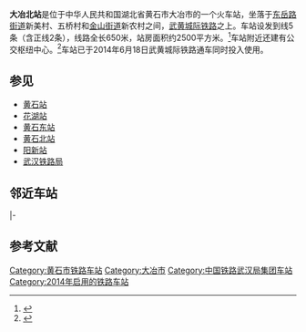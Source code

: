 {{Infobox China railway station
|车站名称 = 大冶北站
|图片 =Dayebei Railway Station.jpg
|图片介绍 =大冶北站
|车站名称拼音 = Dayebei Zhan
|英文名称=Dayebei Railway Station
|车站代码 = 21899
|电报码 = DBN
|拼音码 = DYB
|车站类型= 客运站
|开通运营=  2014年
|车站位置 = {{PRC}}[[湖北省|湖北省]][[黄石市|黄石市]][[大冶市|大冶市]]
|坐标= {{coord|30|7|29.80|N|114|59|45.54|E|format=dms|region:CN_type:railwaystation|display=inline,title}}
|归属 = [[武汉铁路局|武汉铁路局]]
|线路 = [[武九客运专线|武九客运专线]]、[[武黄城际铁路|武黄城际铁路]]
|使用状态= 使用中
|车站等级 = 
|股道数目=
|正线 = 2条
|到发线 = 5条
|月台数目 = 
|站台面= 
}}
'''大冶北站'''是位于中华人民共和国湖北省黄石市大冶市的一个火车站，坐落于[[东岳路街道|东岳路街道]]新美村、五桥村和[[金山街道_(大冶市)|金山街道]]新农村之间，[[武黄城际铁路|武黄城际铁路]]之上。车站设发到线5条（含正线2条），线路全长650米，站房面积约2500平方米。<ref>{{Cite web |url=http://www.hsdcw.com/html/2012-11-27/507193.htm |title=武黄城际高铁大冶北站公共交通枢纽中心工程正式动工　　大冶即将开启城际高铁时代 |access-date=2014-02-04 |archive-date=2016-03-06 |archive-url=https://web.archive.org/web/20160306191339/http://www.hsdcw.com/html/2012-11-27/507193.htm |dead-url=no }}</ref>车站附近还建有公交枢纽中心。<ref>{{Cite web |url=http://www.dyxww.net/a/yaowen/2013/1225/2126.html |title=配套枢纽：提升大冶都市功能 |access-date=2014-02-04 |archive-date=2014-02-22 |archive-url=https://web.archive.org/web/20140222020430/http://www.dyxww.net/a/yaowen/2013/1225/2126.html |dead-url=yes }}</ref>车站已于2014年6月18日武黄城际铁路通车同时投入使用。

==参见==
*[[黄石站|黄石站]]
*[[花湖站|花湖站]]
*[[黄石东站|黄石东站]]
*[[黄石北站|黄石北站]]
*[[阳新站|阳新站]]
*[[武汉铁路局|武汉铁路局]]
==邻近车站==
{{start rail box|[[中国铁路|中国铁路]]}}
{{s-inop|[[黄石北站|黄石北站]]|{{站|武汉}}方向|rows=2}} 
{{s-line|[[武黄城际铁路|武黄城际铁路]]}}
{{terminus}}
|-
{{s-line|[[武九客运专线|武九客运专线]]<br />← 10km 大冶北站 20km →}}
{{s-inop|[[白沙铺站|白沙铺站]]|{{站|九江}}方向}}
{{end box}}

== 参考文献 ==
{{reflist}}

{{武黄城际铁路|nocat}}
{{武九客运专线|nocat}}
[[Category:黄石市铁路车站|Category:黄石市铁路车站]]
[[Category:大冶市|Category:大冶市]]
[[Category:中国铁路武汉局集团车站|Category:中国铁路武汉局集团车站]]
[[Category:2014年启用的铁路车站|Category:2014年启用的铁路车站]]